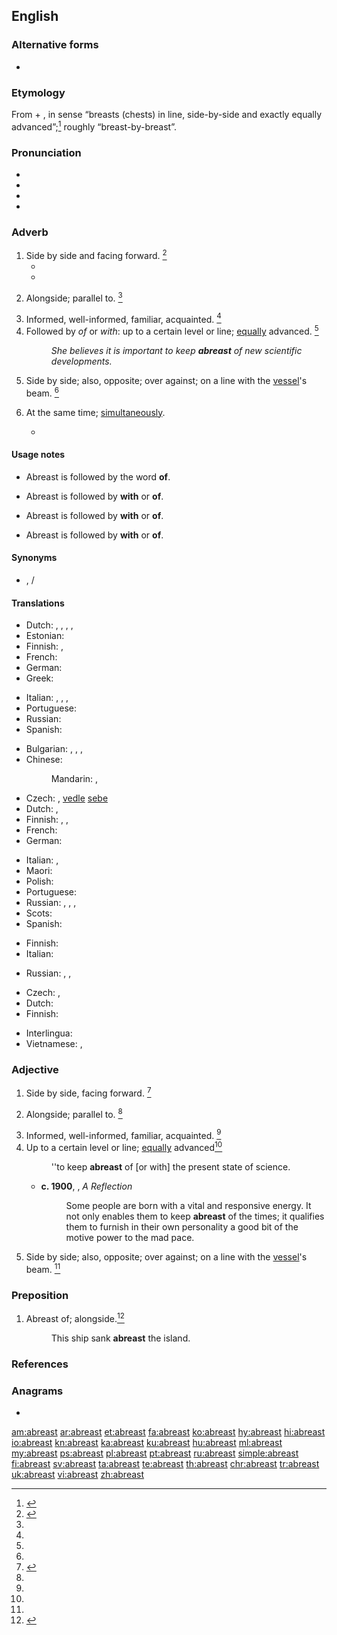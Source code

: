==English==
{{was wotd|2015|December|7}}

===Alternative forms===
* {{l|en|abrest}}

===Etymology===
From {{etyl|enm|en}} {{m|enm|a||on}} + {{m|enm|brest||breast}}, in sense “breasts (chests) in line, side-by-side and exactly equally advanced”;<ref name="oetyld">{{R:Online Etymology Dictionary}}</ref> roughly “breast-by-breast”.

===Pronunciation===
* {{IPA|/əˈbɹɛst/|lang=en}}
* {{audio|en-us-abreast.ogg|Audio (US)|lang=en}}
* {{rhymes|ɛst|lang=en}}
* {{hyphenation|abreast|lang=en}}

===Adverb===
{{en-adv}}

# Side by side and facing forward. {{defdate|First attested from around (1350 to 1470.)}}<ref name=SOED>{{R:SOED5|page=8}}</ref>
#* {{quote-journal
|date=July 15, 2012
|author=Richard Williams
|work=Guardian Unlimited
|url=http://www.guardian.co.uk/sport/2012/jul/15/tour-de-france-2012-bradley-wiggins
|title=Tour de France 2012: Carpet tacks cannot force Bradley Wiggins off track
|passage=On Sunday afternoon it was as dark as night, with barely room for two riders '''abreast''' on a gradient that touches 20%.}}
#* {{quote-book|passage=Two men could hardly walk '''abreast'''.|author={{w|Thomas Babington Macaulay}}}}
# {{lb|en|figurative}} Alongside; parallel to. {{defdate|First attested in the mid 17<sup>th</sup> century.}}<ref name=SOED/>
# Informed, well-informed, familiar, acquainted. {{defdate|First attested in the mid 17<sup>th</sup> century.}}<ref name=SOED/>
# Followed by ''of'' or ''with'': up to a certain level or line; [[equally]] advanced. {{defdate|First attested in the mid 17<sup>th</sup> century.}}<ref name=SOED/>
#: ''She believes it is important to keep '''abreast''' of new scientific developments.''
# {{lb|en|nautical}} Side by side; also, opposite; over against; on a line with the [[vessel]]'s beam. {{defdate|First attested in the late 17<sup>th</sup> century.}}<ref name=SOED/>
# {{lb|en|obsolete}} At the same time; [[simultaneously]].
#* {{quote-book|passage='''Abreast''' therewith began a convocation.|author={{w|Thomas Fuller}}}}

====Usage notes====
* {{sense|nautical}} Abreast is followed by the word '''of'''.
* {{sense|alongside}} Abreast is followed by '''with''' or '''of'''.
* {{sense|informed}} Abreast is followed by '''with''' or '''of'''.
* {{sense|up to a certain level}} Abreast is followed by '''with''' or '''of'''.

====Synonyms====
* {{sense|informed}} {{l|en|apprised}}, {{l|en|up to date}}/{{l|en|up-to-date}}

====Translations====
{{trans-top|informed}}
* Dutch: {{t|nl|op de hoogte}}, {{t+|nl|bekend}}, {{t|nl|goed ingelicht}}, {{t+|nl|welingelicht}}, {{t|nl|met zijn tijd mee}}
* Estonian: {{t|et|kursis}}
* Finnish: {{t+|fi|tietoinen}}, {{t|fi|ajan tasalla}}
* French: {{t+|fr|au courant}}
* German: {{t|de|auf dem Laufenden}}
* Greek: {{t|el|δίπλα-δίπλα}}
{{trans-mid}}
* Italian: {{t+|it|aggiornato|m}}, {{t+|it|aggiornata|f}}, {{t|it|al passo}}, {{t|it|al corrente}}
* Portuguese: {{t|pt|[[bem]] [[informado]]}}
* Russian: {{t-check|ru|[[в]] [[курс|ку́рсе]]}} {{attention|ru|2=was "[[в]] [[курс|курсе]]" - assumed sum-of-parts; if an idiom, remove the wikilinks to the individual words. see [[User:Kephir/gadgets/xte#Translation_fixing]]}}
* Spanish: {{t+|es|al corriente}}
{{trans-bottom}}

{{trans-top|side by side}}
* Bulgarian: {{t+|bg|редом}}, {{t|bg|един до друг|sc=Cyrl}}, {{t|bg|на един ред|sc=Cyrl}}, {{t|bg|рамо до рамо|sc=Cyrl}}
* Chinese:
*: Mandarin: {{t+|cmn|並排|sc=Hani}}, {{t+|cmn|并排|tr=bìngpái|sc=Hani}}
* Czech: {{t|cs|bok po boku}}, [[vedle]] [[sebe]]
* Dutch: {{t|nl|zij aan zij}}, {{t|nl|naast elkaar}}
* Finnish: {{t|fi|rinnakkain}}, {{t|fi|vierekkäin}}, {{t|fi|vierivieressä}}
* French: {{t+|fr|côte à côte}}
* German: {{t+|de|beieinander}}
{{trans-mid}}
* Italian: {{t+|it|affiancato}}, {{t|it|di pari passo}}
* Maori: {{t|mi|upane}}
* Polish: {{t|pl|obok siebie}}
* Portuguese: {{t|pt|lado a lado}}
* Russian: {{t-check|ru|[[в]] [[ряд]]}} {{attention|ru|2=was "[[в]] [[ряд]]" - assumed sum-of-parts; if an idiom, remove the wikilinks to the individual words. see [[User:Kephir/gadgets/xte#Translation_fixing]]}}, {{t-check|ru|[[на]] [[один|одно́й]] [[линия|ли́нии]]}} {{attention|ru|2=was "[[на]] [[один|одной]] [[линия|линии]]" - assumed sum-of-parts; if an idiom, remove the wikilinks to the individual words. see [[User:Kephir/gadgets/xte#Translation_fixing]]}}, {{t+|ru|бок о́ бок}}, {{t+|ru|ря́дом}}
* Scots: {{t|sco|abreest}}
* Spanish: {{t|es|de lado a lado}}
{{trans-bottom}}

{{trans-top|nautical: side by side; also, opposite; over against; on a line with the vessel's beam}}
* Finnish: {{t|fi|kyljittäin}}
* Italian: {{t|it|al traverso}}
{{trans-mid}}
* Russian: {{t-check|ru|[[на]] [[один|одно́й]] [[линия|ли́нии]]}} {{attention|ru|2=was "[[на]] [[один|одной]] [[линия|линии]]" - assumed sum-of-parts; if an idiom, remove the wikilinks to the individual words. see [[User:Kephir/gadgets/xte#Translation_fixing]]}}, {{t|ru|[[на]] [[траверз|тра́верзе]]}}, {{t|ru|борт о́ борт}}
{{trans-bottom}}

{{trans-top|up to a certain level or line}}
* Czech: {{t|cs|na výši}}, {{t|cs|na úrovni}}
* Dutch: {{t|nl|gelijke tred houdend}}
* Finnish: {{t|fi|tasalla}}
{{trans-mid}}
{{trans-bottom}}

{{checktrans-top}}
* Interlingua: {{qualifier|2}} {{t-check|ia|in fila lateral}}
* Vietnamese: {{t-check|vi|đi sóng hàng với nhau}}, {{t-check|vi|theo kịp thời đại}}
{{trans-bottom}}

===Adjective===
{{en-adj}}

# Side by side, facing forward. {{defdate|First attested from around (1350 to 1470.)}}<ref name=SOED>{{R:SOED5|page=8}}</ref>
# {{lb|en|figurative}} Alongside; parallel to. {{defdate|First attested in the mid 17<sup>th</sup> century.}}<ref name=SOED/>
# Informed, well-informed, familiar, acquainted. {{defdate|First attested in the mid 17<sup>th</sup> century.}}<ref name=SOED/>
# Up to a certain level or line; [[equally]] advanced{{defdate|First attested in the mid 17<sup>th</sup> century.}}<ref name=SOED/>
#: ''to keep '''abreast''' of [or with] the present state of science.
#* '''c. 1900''', {{w|Kate Chopin}}, ''A Reflection''
#*:Some people are born with a vital and responsive energy. It not only enables them to keep '''abreast''' of the times; it qualifies them to furnish in their own personality a good bit of the motive power to the mad pace.
# {{lb|en|nautical}} Side by side; also, opposite; over against; on a line with the [[vessel]]'s beam. {{defdate|First attested in the late 17<sup>th</sup> century.}}<ref name=SOED/>

===Preposition===
{{en-prep}}

# Abreast of; alongside.<ref>{{R:MW3 1976|page=5}}</ref>
#: This ship sank '''abreast''' the island.

===References===
<references/>

===Anagrams===
* {{l|en|abaters}}

[[am:abreast]]
[[ar:abreast]]
[[et:abreast]]
[[fa:abreast]]
[[ko:abreast]]
[[hy:abreast]]
[[hi:abreast]]
[[io:abreast]]
[[kn:abreast]]
[[ka:abreast]]
[[ku:abreast]]
[[hu:abreast]]
[[ml:abreast]]
[[my:abreast]]
[[ps:abreast]]
[[pl:abreast]]
[[pt:abreast]]
[[ru:abreast]]
[[simple:abreast]]
[[fi:abreast]]
[[sv:abreast]]
[[ta:abreast]]
[[te:abreast]]
[[th:abreast]]
[[chr:abreast]]
[[tr:abreast]]
[[uk:abreast]]
[[vi:abreast]]
[[zh:abreast]]